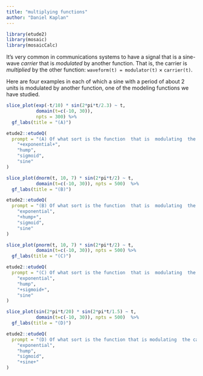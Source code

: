 ```yaml
---
title: "multiplying functions"
author: "Daniel Kaplan"
---
```


```r
library(etude2)
library(mosaic)
library(mosaicCalc)
```

It's very common in communications systems to have a signal  that is  a sine-wave *carrier* that is *modulated* by  another function. That is,  the carrier is *multiplied*  by the other function: `waveform(t) = modulator(t)` $\times$ `carrier(t)`.

Here are four examples in each of which a sine with a period of about 2 units is modulated by another  function,  one of  the modeling functions we have studied.

```r
slice_plot(exp(-t/10) * sin(2*pi*t/2.3) ~ t, 
           domain(t=c(-10, 30)),
           npts = 300) %>%
  gf_labs(title = "(A)")
```

```r
etude2::etudeQ(
  prompt = "(A) Of what sort is the function  that is  modulating  the carrier?",
    "+exponential+",
    "hump",
    "sigmoid",
    "sine"
)
```


```r
slice_plot(dnorm(t, 10, 7) * sin(2*pi*t/2) ~ t,
           domain(t=c(-10, 30)), npts = 500)  %>%
  gf_labs(title = "(B)")
```
```r
etude2::etudeQ(
  prompt = "(B) Of what sort is the function  that is  modulating  the carrier?",
    "exponential",
    "+hump+",
    "sigmoid",
    "sine"
)
```



```r
slice_plot(pnorm(t, 10, 7) * sin(2*pi*t/2) ~ t,
           domain(t=c(-10, 30)), npts = 500) %>%
  gf_labs(title = "(C)")
```

```r
etude2::etudeQ(
  prompt = "(C) Of what sort is the function  that is  modulating  the carrier?",
    "exponential",
    "hump",
    "+sigmoid+",
    "sine"
)
```


```r
slice_plot(sin(2*pi*t/20) * sin(2*pi*t/1.5) ~ t,
           domain(t=c(-10, 30)), npts = 500)  %>%
  gf_labs(title = "(D)")

```
```r
etude2::etudeQ(
  prompt = "(D) Of what sort is the function that is modulating  the carrier?",
    "exponential",
    "hump",
    "sigmoid",
    "+sine+"
)
```

